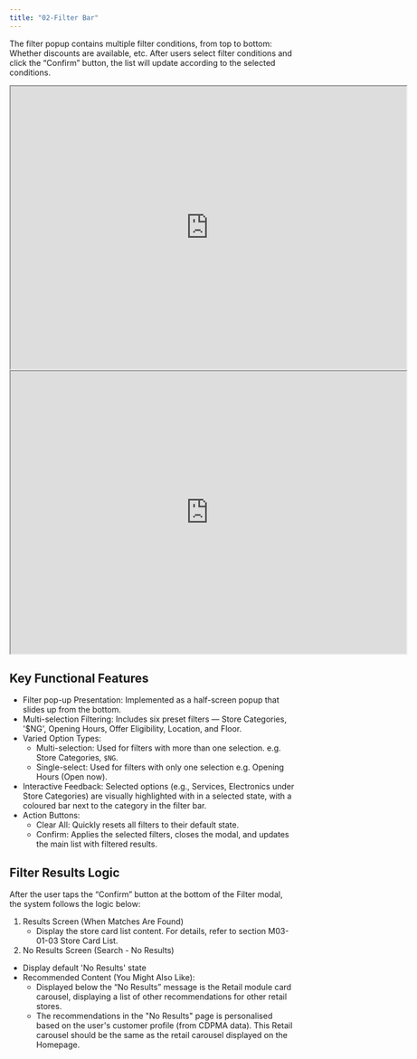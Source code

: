 ```yaml
---
title: "02-Filter Bar"
---
```


The filter popup contains multiple filter conditions, from top to bottom: Whether discounts are available, etc. After users select filter conditions and click the “Confirm” button, the list will update according to the selected conditions.

<iframe allowfullscreen allow="autoplay; fullscreen; clipboard-write" width="700" height="500" src="https://www.figma.com/embed?embed_host=share&url=https://www.figma.com/design/dogOPeGxUe0sjpG2jGnayE/NG-MP-UI-Phase-1?node-id=2636-90049&t=foCq1WQUL9WKEoSk-4" ></iframe>

<iframe allowfullscreen allow="autoplay; fullscreen; clipboard-write" width="700" height="500" src="https://www.figma.com/embed?embed_host=share&url=https://www.figma.com/design/dogOPeGxUe0sjpG2jGnayE/NG-MP-UI-Phase-1?node-id=2636-94818&t=foCq1WQUL9WKEoSk-4" ></iframe>


## **Key Functional Features**

- Filter pop-up Presentation: Implemented as a half-screen popup that slides up from the bottom.
- Multi-selection Filtering: Includes six preset filters — Store Categories, '$NG', Opening Hours, Offer Eligibility, Location, and Floor.
- Varied Option Types:
    - Multi-selection: Used for filters with more than one selection. e.g. Store Categories, `$NG`.
    - Single-select: Used for filters with only one selection e.g. Opening Hours (Open now).
- Interactive Feedback: Selected options (e.g., Services, Electronics under Store Categories) are visually highlighted with in a selected state, with a coloured bar next to the category in the filter bar.
- Action Buttons:
    - Clear All: Quickly resets all filters to their default state.
    - Confirm: Applies the selected filters, closes the modal, and updates the main list with filtered results.

## **Filter Results Logic**

After the user taps the “Confirm” button at the bottom of the Filter modal, the system follows the logic below:
1. Results Screen (When Matches Are Found)
    - Display the store card list content. For details, refer to section M03-01-03 Store Card List.
2. No Results Screen (Search - No Results)
- Display default 'No Results' state
- Recommended Content (You Might Also Like):
    - Displayed below the “No Results” message is the Retail module card carousel, displaying a list of other recommendations for other retail stores.
    - The recommendations in the "No Results" page is personalised based on the user's customer profile (from CDPMA data). This Retail carousel should be the same as the retail carousel displayed on the Homepage.